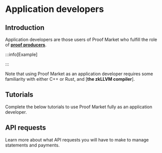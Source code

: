 # Application developers

## Introduction

Application developers are those users of Proof Market who fulfill the role of [**proof producers**](../glossary#proof-producer).

:::info[Example]



:::

Note that using Proof Market as an application developer requires some familiarity with either C++ or Rust, and [**the zkLLVM compiler**].  

## Tutorials

Complete the below tutorials to use Proof Market fully as an application developer.

## API requests

Learn more about what API requests you will have to make to manage statements and payments.